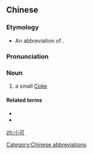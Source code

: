 ==Chinese==
{{zh-forms}}

===Etymology===
* An abbreviation of {{zh-l|[[小]][[杯]][[可樂]]／[[小]][[杯]][[可乐]]}}.

===Pronunciation===
{{zh-pron
|m=xiǎokě
|h=pfs=séu-khó
|mn=sió-khóa
|cat=n
}}

===Noun===
{{zh-noun}}

# a small [[Coke]]

====Related terms====
* {{zh-l|中可}}
* {{zh-l|大可}}

{{zh-cat|Beverages}}
[[Category:Chinese abbreviations]]

[[zh:小可]]